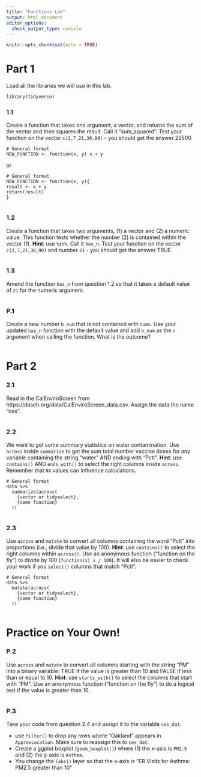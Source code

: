 ```yaml
---
title: "Functions Lab"
output: html_document
editor_options: 
  chunk_output_type: console
---
```


```r
knitr::opts_chunk$set(echo = TRUE)
```

# Part 1

Load all the libraries we will use in this lab. 

```r
library(tidyverse)
```

### 1.1

Create a function that takes one argument, a vector, and returns the sum of the vector and then squares the result. Call it "sum_squared". Test your function on the vector `c(2,7,21,30,90)` - you should get the answer 22500.

```
# General format
NEW_FUNCTION <- function(x, y) x + y 
```
or

```
# General format
NEW_FUNCTION <- function(x, y){
result <- x + y 
return(result)
}
```

```r

```

### 1.2

Create a function that takes two arguments, (1) a vector and (2) a numeric value. This function tests whether the number (2) is contained within the vector (1). **Hint**: use `%in%`. Call it `has_n`. Test your function on the vector `c(2,7,21,30,90)` and number `21` - you should get the answer TRUE.

```r

```

### 1.3

Amend the function `has_n` from question 1.2 so that it takes a default value of `21` for the numeric argument.

```r

```

### P.1

Create a new number `b_num` that is not contained with `nums`. Use your updated `has_n` function with the default value and add `b_num` as the `n` argument when calling the function. What is the outcome?

```r

```


# Part 2

### 2.1

Read in the CalEnviroScreen from https://daseh.org/data/CalEnviroScreen_data.csv. Assign the data the name "ces".

```r

```

### 2.2

We want to get some summary statistics on water contamination. Use `across` inside `summarize` to get the sum total number vaccine doses for any variable containing the string "water" AND ending with "Pctl". **Hint**: use `contains()` AND `ends_with()` to select the right columns inside `across`. Remember that `NA` values can influence calculations.

```
# General format
data %>%
  summarize(across(
    {vector or tidyselect},
    {some function}
  ))
```

```r

```


### 2.3

Use `across` and `mutate` to convert all columns containing the word "Pctl" into proportions (i.e., divide that value by 100). **Hint**: use `contains()` to select the right columns within `across()`. Use an anonymous function ("function on the fly") to divide by 100 (`function(x) x / 100`). It will also be easier to check your work if you `select()` columns that match "Pctl".

```
# General format
data %>%
  mutate(across(
    {vector or tidyselect},
    {some function}
  ))
```

```r

```

# Practice on Your Own!

### P.2

Use `across` and `mutate` to convert all columns starting with the string "PM" into a binary variable: TRUE if the value is greater than 10 and FALSE if less than or equal to 10. **Hint**: use `starts_with()` to select the columns that start with "PM". Use an anonymous function ("function on the fly") to do a logical test if the value is greater than 10.

```r

```


### P.3

Take your code from question 2.4 and assign it to the variable `ces_dat`. 

- use `filter()` to drop any rows where "Oakland" appears in `ApproxLocation`. Make sure to reassign this to `ces_dat`.
- Create a ggplot boxplot (`geom_boxplot()`) where (1) the x-axis is `PM2.5` and (2) the y-axis is `Asthma`.
- You change the `labs()` layer so that the x-axis is "ER Visits for Asthma: PM2.5 greater than 10"

```r

```
